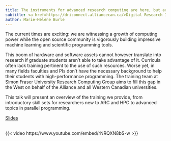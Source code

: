 ```yaml
---
title: The instruments for advanced research computing are here, but are researchers ready?
subtitle: <a href=https://driconnect.alliancecan.ca/>Digital Research Infrastructure Connect, Vancouver 2023</a>
author: Marie-Hélène Burle
---
```


:::{.def}
The current times are exciting: we are witnessing a growth of computing power while the open source community is vigorously building impressive machine learning and scientific programming tools.

This boom of hardware and software assets cannot however translate into research if graduate students aren't able to take advantage of it. Curricula often lack training pertinent to the use of such resources. Worse yet, in many fields faculties and PIs don't have the necessary background to help their students with high-performance programming. The training team at Simon Fraser University Research Computing Group aims to fill this gap in the West on behalf of the Alliance and all Western Canadian universities.

This talk will present an overview of the training we provide, from introductory skill sets for researchers new to ARC and HPC to advanced topics in parallel programming.
:::

[Slides](2023_driconnect_slides.qmd){.btn .btn-outline-primary}
<br><br>

{{< video https://www.youtube.com/embed/rNRQXN8bS-w >}}
